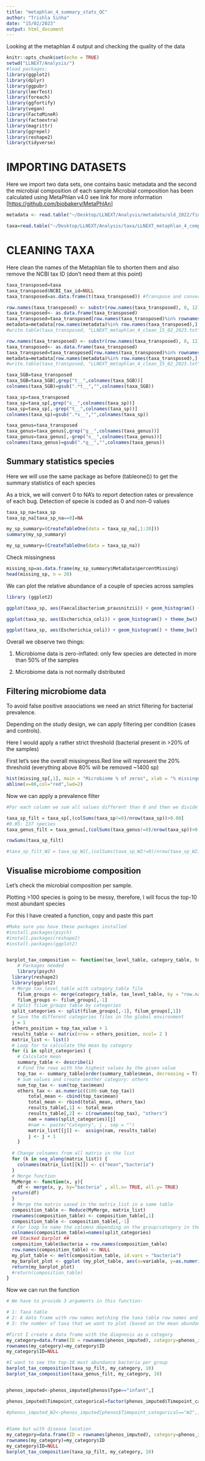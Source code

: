 ```yaml
---
title: "metaphlan_4_summary_stats_QC"
author: "Trishla Sinha"
date: "15/02/2023"
output: html_document
---
```

Looking at the metaphlan 4 output and checking the quality of the data

```r
knitr::opts_chunk$set(echo = TRUE)
setwd("LLNEXT/Analysis/")
#load packages: 
library(ggplot2)
library(dplyr)
library(ggpubr)
library(lmerTest)
library(foreach)
library(ggfortify)
library(vegan)
library(FactoMineR)
library(factoextra)
library(magrittr)
library(ggrepel)
library(reshape2)
library(tidyverse)

```


# IMPORTING DATASETS

Here we import two data sets, one contains basic metadata and the second the microbial composition of each sample.Microbial composition has been calculated using MetaPhlan v4.0 see link for more information [<https://github.com/biobakery/MetaPhlAn>]

```r
metadata <- read.table("~/Desktop/LLNEXT/Analysis/metadata/old_2022/final_metadata_NEXT_25_10_2022.txt", header = T, sep = "\t", row.names = 1)

taxa=read.table("~/Desktop/LLNEXT/Analysis/taxa/LLNEXT_metaphlan_4_complete_10_02_2023.txt",sep='\t', header=T, row.names = 1) 
```

# CLEANING TAXA

Here clean the names of the Metaphlan file to shorten them and also remove the NCBI tax ID (don't need them at this point)

```r
taxa_transposed=taxa
taxa_transposed$NCBI_tax_id=NULL
taxa_transposed=as.data.frame(t(taxa_transposed)) #Transpose and convert into data frame
```

```r
row.names(taxa_transposed) <- substr(row.names(taxa_transposed), 0, 12) 
taxa_transposed<- as.data.frame(taxa_transposed)
taxa_transposed=taxa_transposed[row.names(taxa_transposed)%in% rownames(metadata),]
metadata=metadata[row.names(metadata)%in% row.names(taxa_transposed),]
#write.table(taxa_transposed, "LLNEXT_metaphlan_4_clean_15_02_2023.txt", sep = "\t", row.names = T)
```

```r
row.names(taxa_transposed) <- substr(row.names(taxa_transposed), 0, 12) 
taxa_transposed<- as.data.frame(taxa_transposed)
taxa_transposed=taxa_transposed[row.names(taxa_transposed)%in% rownames(metadata),]
metadata=metadata[row.names(metadata)%in% row.names(taxa_transposed),]
#write.table(taxa_transposed, "LLNEXT_metaphlan_4_clean_15_02_2023.txt", sep = "\t", row.names = T)
```

```r
taxa_SGB=taxa_transposed
taxa_SGB=taxa_SGB[,grep("t__",colnames(taxa_SGB))]
colnames(taxa_SGB)=gsub(".*t__","",colnames(taxa_SGB))

taxa_sp=taxa_transposed
taxa_sp=taxa_sp[,grep("s__",colnames(taxa_sp))]
taxa_sp=taxa_sp[,-grep("t__",colnames(taxa_sp))]
colnames(taxa_sp)=gsub(".*s__","",colnames(taxa_sp))

taxa_genus=taxa_transposed
taxa_genus=taxa_genus[,grep("g__",colnames(taxa_genus))]
taxa_genus=taxa_genus[,-grep("s__",colnames(taxa_genus))]
colnames(taxa_genus)=gsub(".*g__","",colnames(taxa_genus))
```

## Summary statistics species

Here we will use the same package as before (tableone()) to get the summary statistics of each species

As a trick, we will convert 0 to NA's to report detection rates or prevalence of each bug. Detection of specie is coded as 0 and non-0 values

```r

taxa_sp_na=taxa_sp
taxa_sp_na[taxa_sp_na==0]=NA

my_sp_summary=(CreateTableOne(data = taxa_sp_na[,1:20]))
summary(my_sp_summary)

my_sp_summary=(CreateTableOne(data = taxa_sp_na))
```

Check missingness

```r
missing_sp=as.data.frame(my_sp_summary$MetaData$percentMissing)
head(missing_sp, n = 20)

```

We can plot the relative abundance of a couple of species across samples

```r

library (ggplot2)

ggplot(taxa_sp, aes(Faecalibacterium_prausnitzii)) + geom_histogram() + theme_bw() + ylab ("Number of samples") + xlab ("F.prau relative abundance")

ggplot(taxa_sp, aes(Escherichia_coli)) + geom_histogram() + theme_bw() + ylab ("Number of samples") + xlab ("E.coli relative abundance")

ggplot(taxa_sp, aes(Escherichia_coli)) + geom_histogram() + theme_bw() + ylab ("Number of samples") + xlab ("E.coli relative abundance")

```

Overall we observe two things:

1)  Microbiome data is zero-inflated: only few species are detected in more than 50% of the samples

2)  Microbiome data is not normally distributed

## Filtering microbiome data

To avoid false positive associations we need an strict filtering for bacterial prevalence.

Depending on the study design, we can apply filtering per condition (cases and controls).

Here I would apply a rather strict threshold (bacterial present in \>20% of the samples)

First let's see the overall missingness.Red line will represent the 20% threshold (everything above 80% will be removed \~1400 sp)

```r

hist(missing_sp[,1], main = "Microbiome % of zeros", xlab = "% missingness") 
abline(v=80,col="red",lwd=2)

```

Now we can apply a prevalence filter

```r

#For each column we sum all values different than 0 and then we divide this value by the total number of rows. We keep those columns in which this value is higher than 0.20 (20%)

taxa_sp_filt = taxa_sp[,(colSums(taxa_sp!=0)/nrow(taxa_sp))>0.00]
#0.05: 137 species 
taxa_genus_filt = taxa_genus[,(colSums(taxa_genus!=0)/nrow(taxa_sp))>0.01]

rowSums(taxa_sp_filt)

#taxa_sp_filt_W2 = taxa_sp_W2[,(colSums(taxa_sp_W2!=0)/nrow(taxa_sp_W2))>0.000]

```

## Visualise microbiome composition

Let's check the microbial composition per sample.

Plotting \>100 species is going to be messy, therefore, I will focus the top-10 most abundant species

For this I have created a function, copy and paste this part

```r

#Make sure you have these packages installed
#install.packages(psych)
#install.packages(reshape2) 
#install.packages(ggplot2)


barplot_tax_composition <- function(tax_level_table, category_table, top_tax_value) {
	# Packages needed
	library(psych)
  library(reshape2) 
  library(ggplot2)
  # Merge tax_level_table with category_table file  
	filum_groups <- merge(category_table, tax_level_table, by = "row.names")
	filum_groups <- filum_groups[,-1]
  # Split filum_groups table by categories      
  split_categories <- split(filum_groups[,-1], filum_groups[,1])
  # Save the different categories files in the global environment
  j = 1
  others_position = top_tax_value + 1
  results_table <- matrix(nrow = others_position, ncol= 2 )
  matrix_list <- list()   
  # Loop for to calculate the mean by category
  for (i in split_categories) {
    # Calculate mean
    summary_table <- describe(i)
    # Find the rows with the highest values by the given value
    top_tax <- summary_table[order(summary_table$mean, decreasing = T)[1:top_tax_value],]
    # Sum values and create another category: others
    sum_top_tax <- sum(top_tax$mean)
    others_tax <- as.numeric((100-sum_top_tax))
		total_mean <- cbind(top_tax$mean)
		total_mean <- rbind(total_mean, others_tax)
		results_table[,1] <- total_mean
		results_table[,2] <- c(rownames(top_tax), "others")
		nam = names(split_categories)[j]         
		#nam <- paste("Category", j , sep = "")
		matrix_list[[j]] <-  assign(nam, results_table)
		j <- j + 1        
	}
      
  # Change colnames from all matrix in the list
  for (k in seq_along(matrix_list)) {
    colnames(matrix_list[[k]]) <- c("mean","bacteria")
  }
  # Merge function 
  MyMerge <- function(x, y){
    df <- merge(x, y, by="bacteria" , all.x= TRUE, all.y= TRUE)
  return(df)
  }
  # Merge the matrix saved in the matrix_list in a same table
  composition_table <- Reduce(MyMerge, matrix_list)
  rownames(composition_table) <- composition_table[,1]
  composition_table <- composition_table[,-1]
  # For loop to name the columns depending on the group/category in the composition_table  
  colnames(composition_table)=names(split_categories)    
  ## Stacked barplot ##
  composition_table$bacteria = row.names(composition_table) 
  row.names(composition_table) <- NULL
  my_plot_table <- melt(composition_table, id.vars = "bacteria")
  my_barplot_plot <- ggplot (my_plot_table, aes(x=variable, y=as.numeric(value))) + geom_bar (aes(fill = bacteria), stat = "identity", colour="black") + theme_classic(base_size = 22) + xlab("Group") + ylab("Relative abundance")
  return(my_barplot_plot)
  #return(composition_table)
}
```

Now we can run the function

```r
# We have to provide 3 arguments in this function: 

# 1: Taxa table 
# 2: A data frame with row names matching the taxa table row names and a column indicating the groups that we want to plot (case/control, CD/UC, etc.)
# 3: the number of taxa that we want to plot (based on the mean abundance)

#First I create a data frame with the diagnosis as a category 
my_category=data.frame(ID = rownames(phenos_imputed), category=phenos_imputed$infant_feeding_mode_imputed_W2)
rownames(my_category)=my_category$ID
my_category$ID=NULL

#I want to see the top-10 most abundance bacteria per group
barplot_tax_composition(taxa_sp_filt, my_category, 10)
barplot_tax_composition(taxa_genus_filt, my_category, 10)


phenos_imputed<-phenos_imputed[phenos$Type=="infant",]

phenos_imputed$Timepoint_categorical=factor(phenos_imputed$Timepoint_categorical, levels = c("W2", "M1", "M2", "M3", "M6", 'M9', "M12"))

#phenos_imputed_W2<-phenos_imputed[phenos$Timepoint_categorical=="W2",]

  
#Same but with disease location
my_category=data.frame(ID = rownames(phenos_imputed), category=phenos_imputed$Timepoint_categorical)
rownames(my_category)=my_category$ID
my_category$ID=NULL
barplot_tax_composition(taxa_sp_filt, my_category, 10)

```
